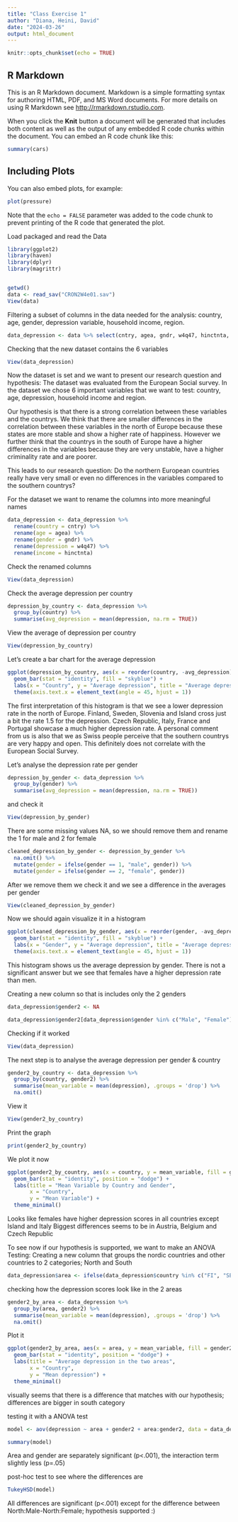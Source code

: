 ```yaml
---
title: "Class Exercise 1"
author: "Diana, Heini, David"
date: "2024-03-26"
output: html_document
---
```


```r
knitr::opts_chunk$set(echo = TRUE)
```

## R Markdown

This is an R Markdown document. Markdown is a simple formatting syntax for authoring HTML, PDF, and MS Word documents. For more details on using R Markdown see <http://rmarkdown.rstudio.com>.

When you click the **Knit** button a document will be generated that includes both content as well as the output of any embedded R code chunks within the document. You can embed an R code chunk like this:

```r
summary(cars)
```

## Including Plots

You can also embed plots, for example:

```r
plot(pressure)
```

Note that the `echo = FALSE` parameter was added to the code chunk to prevent printing of the R code that generated the plot.


Load packaged and read the Data

```r
library(ggplot2)
library(haven)
library(dplyr)
library(magrittr)


getwd()
data <- read_sav("CRON2W4e01.sav")
View(data)
```


Filtering a subset of columns in the data needed for the analysis: country, age, gender, depression variable, household income, region.

```r
data_depression <- data %>% select(cntry, agea, gndr, w4q47, hinctnta, region)

```

Checking that the new dataset contains the 6 variables

```r
View(data_depression)
```

Now the dataset is set and we want to present our research question and hypothesis:
The dataset was evaluated from the European Social survey. In the dataset we chose 6 important variables that we want to test: country, age, depression, household income and region. 

Our hypothesis is that there is a strong correlation between these variables and the countrys. We think that there are smaller differences in the correlation between these variables in the north of Europe because these states are more stable and show a higher rate of happiness. However we further think that the countrys in the south of Europe have a higher differences in the variables because they are very unstable, have a higher criminality rate and are poorer.

This leads to our research question: Do the northern European countries really have very small or even no differences in the variables compared to the southern countrys?


For the dataset we want to rename the columns into more meaningful names
```r
data_depression <- data_depression %>% 
  rename(country = cntry) %>% 
  rename(age = agea) %>% 
  rename(gender = gndr) %>%
  rename(depression = w4q47) %>%
  rename(income = hinctnta)
```

Check the renamed columns
```r
View(data_depression)
```

Check the average depression per country
```r
depression_by_country <- data_depression %>%
  group_by(country) %>%
  summarise(avg_depression = mean(depression, na.rm = TRUE))
```

View the average of depression per country
```r
View(depression_by_country)
```

Let's create a bar chart for the average depression
```r
ggplot(depression_by_country, aes(x = reorder(country, -avg_depression), y = avg_depression)) +
  geom_bar(stat = "identity", fill = "skyblue") +
  labs(x = "Country", y = "Average depression", title = "Average depression by countrys") +
  theme(axis.text.x = element_text(angle = 45, hjust = 1))
```
The first interpretation of this histogram is that we see a lower depression rate in the north of Europe. Finland, Sweden, Slovenia and Island cross just a bit the rate 1.5 for the depression. Czech Republic, Italy, France and Portugal showcase a much higher depression rate. A personal comment from us is also that we as Swiss people perceive that the southern countrys are very happy and open. This definitely does not correlate with the European Social Survey.


Let's analyse the depression rate per gender
```r
depression_by_gender <- data_depression %>%
  group_by(gender) %>%
  summarise(avg_depression = mean(depression, na.rm = TRUE))
```

and check it
```r
View(depression_by_gender)
```

There are some missing values NA, so we should remove them and rename the 1 for male and 2 for female
```r
cleaned_depression_by_gender <- depression_by_gender %>%
  na.omit() %>%
  mutate(gender = ifelse(gender == 1, "male", gender)) %>%
  mutate(gender = ifelse(gender == 2, "female", gender))
```



After we remove them we check it and we see a difference in the averages per gender
```r
View(cleaned_depression_by_gender)
```

Now we should again visualize it in a histogram
```r
ggplot(cleaned_depression_by_gender, aes(x = reorder(gender, -avg_depression), y = avg_depression)) +
  geom_bar(stat = "identity", fill = "skyblue") +
  labs(x = "Gender", y = "Average depression", title = "Average depression by gender") +
  theme(axis.text.x = element_text(angle = 45, hjust = 1))
```
This histogram shows us the average depression by gender. There is not a significant answer but we see that females have a higher depression rate than men. 


Creating a new column so that is includes only the 2 genders
```r
data_depression$gender2 <- NA

data_depression$gender2[data_depression$gender %in% c("Male", "Female")] <- data_depression$gender[data_depression$gender %in% c("Male", "Female")] 
```

Checking if it worked 
```r
View(data_depression)
```



The next step is to analyse the average depression per gender & country
```r
gender2_by_country <- data_depression %>%
  group_by(country, gender2) %>%
  summarise(mean_variable = mean(depression), .groups = 'drop') %>%
  na.omit()
```

View it
```r
View(gender2_by_country)
```

Print the graph
```r
print(gender2_by_country)
```

We plot it now
```r
ggplot(gender2_by_country, aes(x = country, y = mean_variable, fill = gender2)) +
  geom_bar(stat = "identity", position = "dodge") +
  labs(title = "Mean Variable by Country and Gender",
       x = "Country",
       y = "Mean Variable") +
  theme_minimal()
```

Looks like females have higher depression scores in all countries except Island and Italy
Biggest differences seems to be in Austria, Belgium and Czech Republic


To see now if our hypothesis is supported, we want to make an ANOVA Testing:
Creating a new column that groups the nordic countries and other countries to 2 categories; North and South
```r
data_depression$area <- ifelse(data_depression$country %in% c("FI", "SE", "IS"), "North", "South")

```

checking how the depression scores look like in the 2 areas
```r
gender2_by_area <- data_depression %>%
  group_by(area, gender2) %>%
  summarise(mean_variable = mean(depression), .groups = 'drop') %>%
  na.omit()
```

Plot it
```r
ggplot(gender2_by_area, aes(x = area, y = mean_variable, fill = gender2)) +
  geom_bar(stat = "identity", position = "dodge") +
  labs(title = "Average depression in the two areas",
       x = "Country",
       y = "Mean depression") +
  theme_minimal()

```
visually seems that there is a difference that matches with our hypothesis; differences are bigger in south category

testing it with a ANOVA test
```r
model <- aov(depression ~ area + gender2 + area:gender2, data = data_depression)

summary(model)

```
Area and gender are separately significant (p<.001), the interaction term slightly less (p=.05)

post-hoc test to see where the differences are
```r
TukeyHSD(model)
```

All differences are significant (p<.001) except for the difference between North:Male-North:Female; hypothesis supported :)








